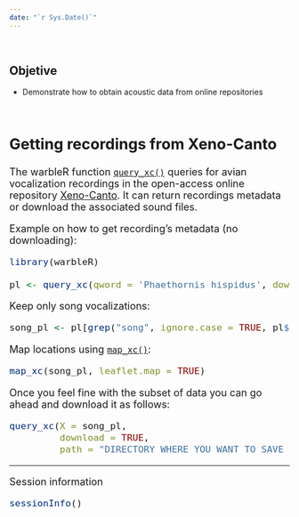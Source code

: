 ```yaml
---
date: "`r Sys.Date()`"
---
```


 

::: {.alert .alert-info}
## **Objetive** {.unnumbered .unlisted}

-   Demonstrate how to obtain acoustic data from online repositories
:::

 

<font size="4">

## Getting recordings from Xeno-Canto

The warbleR function [`query_xc()`](https://marce10.github.io/warbleR/reference/query_xc.html) queries for avian vocalization recordings in the open-access online repository [Xeno-Canto](https://xeno-canto.org). It can return recordings metadata or download the associated sound files.

Example on how to get recording's metadata (no downloading):

```r

library(warbleR)

pl <- query_xc(qword = 'Phaethornis hispidus', download = FALSE)

```

Keep only song vocalizations:

```r

song_pl <- pl[grep("song", ignore.case = TRUE, pl$Vocalization_type), ]

```

Map locations using [`map_xc()`](https://marce10.github.io/warbleR/reference/map_xc.html):

```r

map_xc(song_pl, leaflet.map = TRUE)

```

Once you feel fine with the subset of data you can go ahead and download it as follows:

```r

query_xc(X = song_pl, 
         download = TRUE, 
         path = "DIRECTORY WHERE YOU WANT TO SAVE THE FILES")

```

------------------------------------------------------------------------

<font size="4">Session information</font>

```r

sessionInfo()

```
